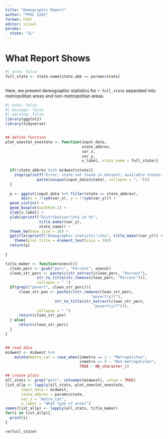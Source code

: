 ```yaml
---
title: "Demographic Report"
author: "PPOL 5202"
format: html
editor: visual
params:
  state: "IL"
---
```


# What Report Shows

```r
#| echo: false
full_state <- state.name[state.abb == params$state]



```

Here, we present demographic statistics for `r full_state` separated into metropolitan areas and non-metropolitan areas.

```r
#| echo: false
#| message: false
#| warning: false 
library(ggplot2)
library(tidyverse)


## define function
plot_onestat_onestate <- function(input_data,
                                  state_abbrev,
                                  var_x, 
                                  var_y,
                                  x_label, state_name = full_state){
  
  if(!state_abbrev %in% midwest$state){
    stop(sprintf("Error; state not found in dataset; available states: %s",
              paste(unique(input_data$state), collapse = "; ")))
  }
  
  p <- ggplot(input_data %>% filter(state == state_abbrev),
       aes(x = !!sym(var_x), y = !!sym(var_y))) +
  geom_violin() +
  geom_boxplot(width=0.1) +
  xlab(x_label) +
  ylab(sprintf("Distribution:\n%s in %s", 
               title_maker(var_y),
               state_name)) +
  theme_bw(base_size = 16) +
  ggtitle(sprintf("Demographic statistic:\n%s", title_maker(var_y))) +
    theme(plot.title = element_text(size = 24))
  return(p)
  
}

title_maker <- function(onecol){
  clean_perc <- gsub("perc", "Percent", onecol)
  clean_str_perc <- paste(c(str_extract(clean_perc, "Percent"), 
              str_to_title(str_remove(clean_perc, "Percent"))),
              collapse = " ")
  if(grepl("povert", clean_str_perc)){
      clean_str_pov <- paste(c(str_remove(clean_str_perc,
                                      "povert(y)?"),
                      str_to_title(str_extract(clean_str_perc, 
                                       "povert(y)?"))),
              collapse = " ")
      return(clean_str_pov)
  } else{
      return(clean_str_perc)
  }
}


## read data 
midwest <- midwest %>%
    mutate(metro_cat = case_when(inmetro == 1 ~ "Metropolitan",
                                 inmetro == 0 ~ "Non-metropolitan",
                                 TRUE ~ NA_character_))

## create plots
all_stats <- grep("perc", colnames(midwest), value = TRUE)
list_allp <- lapply(all_stats, plot_onestat_onestate,
       input_data = midwest,
       state_abbrev = params$state,
       var_x = "metro_cat",
       x_label = "What type of area?")
names(list_allp) <- lapply(all_stats, title_maker)
for(i in list_allp){
  print(i)
}

rm(full_state)

```
